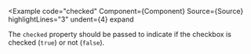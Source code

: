
<Example
  code="checked"
  Component={Component}
  Source={Source}
  highlightLines="3"
  undent={4}
  expand
>
  The `checked` property should be passed to indicate if the checkbox is
  checked (`true`) or not (`false`).
</Example>
